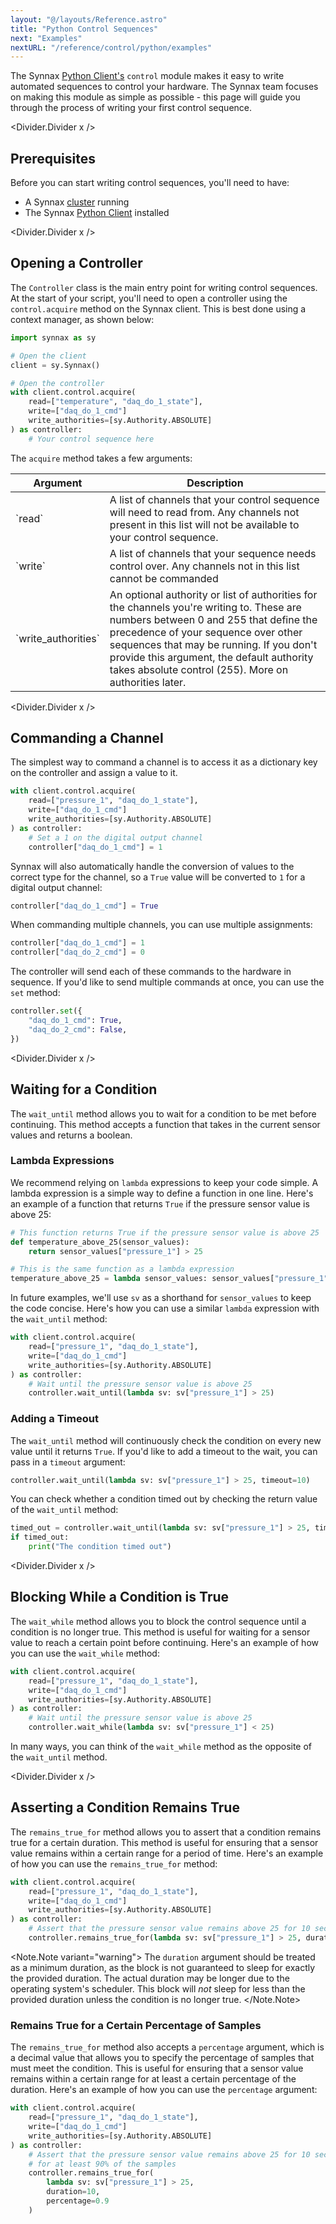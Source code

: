 ```yaml
---
layout: "@/layouts/Reference.astro"
title: "Python Control Sequences"
next: "Examples"
nextURL: "/reference/control/python/examples"
---
```



The Synnax [Python Client's](/reference/python-client/get-started) `control` module
makes it easy to write automated sequences to control your hardware. The Synnax team
focuses on making this module as simple as possible - this page will guide you through
the process of writing your first control sequence.

<Divider.Divider x />

## Prerequisites

Before you can start writing control sequences, you'll need to have:

- A Synnax [cluster](/reference/cluster/quick-start) running
- The Synnax [Python Client](/reference/python-client/get-started) installed

<Divider.Divider x />

## Opening a Controller

The `Controller` class is the main entry point for writing control sequences. At the
start of your script, you'll need to open a controller using the `control.acquire`
method on the Synnax client. This is best done using a context manager, as shown below:

```python
import synnax as sy

# Open the client
client = sy.Synnax()

# Open the controller
with client.control.acquire(
    read=["temperature", "daq_do_1_state"],
    write=["daq_do_1_cmd"]
    write_authorities=[sy.Authority.ABSOLUTE]
) as controller:
    # Your control sequence here
```

The `acquire` method takes a few arguments:

<Table>
  <thead>
    <tr>
      <th>Argument</th>
      <th>Description</th>
    </tr>
  </thead>
  <tbody>
    <tr>
      <td>`read`</td>
      <td>
        A list of channels that your control sequence will need to read from. Any
        channels not present in this list will not be available to your control
        sequence.
      </td>
    </tr>
    <tr>
      <td>`write`</td>
      <td>
        A list of channels that your sequence needs control over. Any channels not in
        this list cannot be commanded
      </td>
    </tr>
    <tr>
      <td>`write_authorities`</td>
      <td>
        An optional authority or list of authorities for the channels you're writing to.
        These are numbers between 0 and 255 that define the precedence of your sequence
        over other sequences that may be running. If you don't provide this argument,
        the default authority takes absolute control (255). More on authorities later.
      </td>
    </tr>
  </tbody>
</Table>

<Divider.Divider x />

## Commanding a Channel

The simplest way to command a channel is to access it as a dictionary key on the
controller and assign a value to it.

```python
with client.control.acquire(
    read=["pressure_1", "daq_do_1_state"],
    write=["daq_do_1_cmd"]
    write_authorities=[sy.Authority.ABSOLUTE]
) as controller:
    # Set a 1 on the digital output channel
    controller["daq_do_1_cmd"] = 1
```

Synnax will also automatically handle the conversion of values to the correct type for
the channel, so a `True` value will be converted to `1` for a digital output channel:

```python
controller["daq_do_1_cmd"] = True
```

When commanding multiple channels, you can use multiple assignments:

```python
controller["daq_do_1_cmd"] = 1
controller["daq_do_2_cmd"] = 0
```

The controller will send each of these commands to the hardware in sequence. If you'd
like to send multiple commands at once, you can use the `set` method:

```python
controller.set({
    "daq_do_1_cmd": True,
    "daq_do_2_cmd": False,
})
```

<Divider.Divider x />

## Waiting for a Condition

The `wait_until` method allows you to wait for a condition to be met before continuing.
This method accepts a function that takes in the current sensor values and returns a
boolean.

### Lambda Expressions

We recommend relying on `lambda` expressions to keep your code simple. A lambda
expression is a simple way to define a function in one line. Here's an example of a
function that returns `True` if the pressure sensor value is above 25:

```python
# This function returns True if the pressure sensor value is above 25
def temperature_above_25(sensor_values):
    return sensor_values["pressure_1"] > 25

# This is the same function as a lambda expression
temperature_above_25 = lambda sensor_values: sensor_values["pressure_1"] > 25
```

In future examples, we'll use `sv` as a shorthand for `sensor_values` to keep the code
concise. Here's how you can use a similar `lambda` expression with the `wait_until`
method:

```python
with client.control.acquire(
    read=["pressure_1", "daq_do_1_state"],
    write=["daq_do_1_cmd"]
    write_authorities=[sy.Authority.ABSOLUTE]
) as controller:
    # Wait until the pressure sensor value is above 25
    controller.wait_until(lambda sv: sv["pressure_1"] > 25)
```

### Adding a Timeout

The `wait_until` method will continuously check the condition on every new value until
it returns `True`. If you'd like to add a timeout to the wait, you can pass in a
`timeout` argument:

```python
controller.wait_until(lambda sv: sv["pressure_1"] > 25, timeout=10)
```

You can check whether a condition timed out by checking the return value of the
`wait_until` method:

```python
timed_out = controller.wait_until(lambda sv: sv["pressure_1"] > 25, timeout=10)
if timed_out:
    print("The condition timed out")
```

<Divider.Divider x />

## Blocking While a Condition is True

The `wait_while` method allows you to block the control sequence until a condition is no
longer true. This method is useful for waiting for a sensor value to reach a certain
point before continuing. Here's an example of how you can use the `wait_while` method:

```python
with client.control.acquire(
    read=["pressure_1", "daq_do_1_state"],
    write=["daq_do_1_cmd"]
    write_authorities=[sy.Authority.ABSOLUTE]
) as controller:
    # Wait until the pressure sensor value is above 25
    controller.wait_while(lambda sv: sv["pressure_1"] < 25)
```

In many ways, you can think of the `wait_while` method as the opposite of the
`wait_until` method.

<Divider.Divider x />

## Asserting a Condition Remains True

The `remains_true_for` method allows you to assert that a condition remains true for a
certain duration. This method is useful for ensuring that a sensor value remains within
a certain range for a period of time. Here's an example of how you can use the
`remains_true_for` method:

```python
with client.control.acquire(
    read=["pressure_1", "daq_do_1_state"],
    write=["daq_do_1_cmd"]
    write_authorities=[sy.Authority.ABSOLUTE]
) as controller:
    # Assert that the pressure sensor value remains above 25 for 10 seconds
    controller.remains_true_for(lambda sv: sv["pressure_1"] > 25, duration=10)
```

<Note.Note variant="warning">
  The `duration` argument should be treated as a minimum duration, as the block is not
  guaranteed to sleep for exactly the provided duration. The actual duration may be
  longer due to the operating system's scheduler. This block will _not_ sleep for less
  than the provided duration unless the condition is no longer true.
</Note.Note>

### Remains True for a Certain Percentage of Samples

The `remains_true_for` method also accepts a `percentage` argument, which is a decimal
value that allows you to specify the percentage of samples that must meet the condition.
This is useful for ensuring that a sensor value remains within a certain range for at
least a certain percentage of the duration. Here's an example of how you can use the
`percentage` argument:

```python
with client.control.acquire(
    read=["pressure_1", "daq_do_1_state"],
    write=["daq_do_1_cmd"]
    write_authorities=[sy.Authority.ABSOLUTE]
) as controller:
    # Assert that the pressure sensor value remains above 25 for 10 seconds
    # for at least 90% of the samples
    controller.remains_true_for(
        lambda sv: sv["pressure_1"] > 25,
        duration=10,
        percentage=0.9
    )
```
